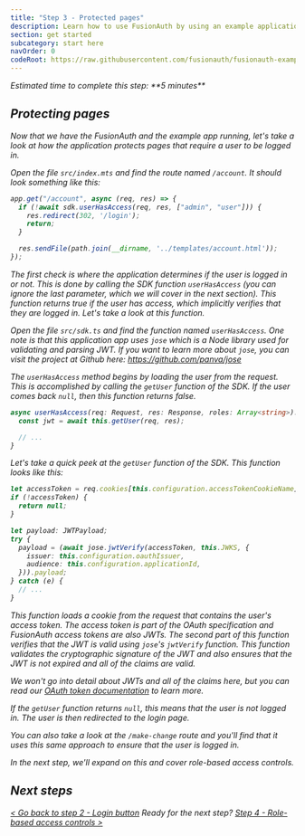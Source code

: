 ```yaml
---
title: "Step 3 - Protected pages"
description: Learn how to use FusionAuth by using an example application that has a protected page defined.
section: get started
subcategory: start here
navOrder: 0
codeRoot: https://raw.githubusercontent.com/fusionauth/fusionauth-example-get-started/main
---
```


<div className="border border-green-700 px-3 rounded-md">
  <i className="fa-duotone fa-stopwatch fa-2x mr-2 text-green-700 align-middle"/> Estimated time to complete this step: **5 minutes**
</div>

## Protecting pages

Now that we have the FusionAuth and the example app running, let's take a look at how the application protects pages that require a user to be logged in.

Open the file `src/index.mts` and find the route named `/account`. It should look something like this:

```typescript
app.get("/account", async (req, res) => {
  if (!await sdk.userHasAccess(req, res, ["admin", "user"])) {
    res.redirect(302, '/login');
    return;
  }

  res.sendFile(path.join(__dirname, '../templates/account.html'));
});
```

The first check is where the application determines if the user is logged in or not. This is done by calling the SDK function `userHasAccess` (you can ignore the last parameter, which we will cover in the next section). This function returns true if the user has access, which implicitly verifies that they are logged in. Let's take a look at this function.

Open the file `src/sdk.ts` and find the function named `userHasAccess`. One note is that this application app uses `jose` which is a Node library used for validating and parsing JWT. If you want to learn more about `jose`, you can visit the project at Github here: https://github.com/panva/jose

The `userHasAccess` method begins by loading the user from the request. This is accomplished by calling the `getUser` function of the SDK. If the user comes back `null`, then this function returns false.

```typescript
async userHasAccess(req: Request, res: Response, roles: Array<string>): Promise<boolean> {
  const jwt = await this.getUser(req, res);

  // ...
}
```

Let's take a quick peek at the `getUser` function of the SDK. This function looks like this:

```typescript
let accessToken = req.cookies[this.configuration.accessTokenCookieName];
if (!accessToken) {
  return null;
}

let payload: JWTPayload;
try {
  payload = (await jose.jwtVerify(accessToken, this.JWKS, {
    issuer: this.configuration.oauthIssuer,
    audience: this.configuration.applicationId,
  })).payload;
} catch (e) {
  // ...
}
```

This function loads a cookie from the request that contains the user's access token. The access token is part of the OAuth specification and FusionAuth access tokens are also JWTs. The second part of this function verifies that the JWT is valid using `jose`'s `jwtVerify` function. This function validates the cryptographic signature of the JWT and also ensures that the JWT is not expired and all of the claims are valid.

We won't go into detail about JWTs and all of the claims here, but you can read our [OAuth token documentation](http://localhost:3000/docs/lifecycle/authenticate-users/oauth/tokens) to learn more.

If the `getUser` function returns `null`, this means that the user is not logged in. The user is then redirected to the login page.

You can also take a look at the `/make-change` route and you'll find that it uses this same approach to ensure that the user is logged in.

In the next step, we'll expand on this and cover role-based access controls.

## Next steps

[\< Go back to step 2 - Login button](step-2) <span class="inline-block mx-6 font-bold">Ready for the next step?</span> [Step 4 - Role-based access controls \>](step-4)


